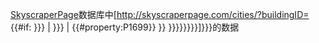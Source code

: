 [[SkyscraperPage]]数据库中[http://skyscraperpage.com/cities/?buildingID={{#if: {{{1|{{{id<includeonly>|</includeonly>}}}}}} | {{{1|{{{id}}}}}} | {{#property:P1699}} }} {{{2|{{{title|{{{name|{{PAGENAME}}}}}}}}}}}]<includeonly>{{EditAtWikidata|pid=P1699|{{{1|{{{id|}}}}}}}}</includeonly>的数据<noinclude>
{{Documentation}}

[[Category:外部资源模板|{{PAGENAME}}]]
</noinclude>